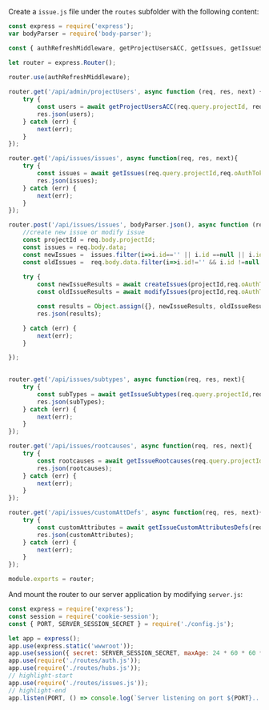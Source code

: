 Create a `issue.js` file under the `routes` subfolder with the following content:

```js title="routes/issue.js"
const express = require('express');
var bodyParser = require('body-parser');

const { authRefreshMiddleware, getProjectUsersACC, getIssues, getIssueSubtypes, getIssueRootcauses, getIssueCustomAttributesDefs,createIssues, modifyIssues  } = require('../services/aps.js');

let router = express.Router();

router.use(authRefreshMiddleware);
 
router.get('/api/admin/projectUsers', async function (req, res, next) {
    try {
        const users = await getProjectUsersACC(req.query.projectId, req.oAuthToken.access_token);
        res.json(users);
    } catch (err) {
        next(err);
    }
});

router.get('/api/issues/issues', async function(req, res, next){
    try {
        const issues = await getIssues(req.query.projectId,req.oAuthToken.access_token);
        res.json(issues);
    } catch (err) {
        next(err);
    }
});

router.post('/api/issues/issues', bodyParser.json(), async function (req, res, next) {
    //create new issue or modify issue
    const projectId = req.body.projectId;
    const issues = req.body.data;
    const newIssues =  issues.filter(i=>i.id=='' || i.id ==null || i.id==undefined)
    const oldIssues =  req.body.data.filter(i=>i.id!='' && i.id !=null && i.id!=undefined)
 
    try {
        const newIssueResults = await createIssues(projectId,req.oAuthToken.access_token,newIssues);
        const oldIssueResults = await modifyIssues(projectId,req.oAuthToken.access_token,oldIssues);

        const results = Object.assign({}, newIssueResults, oldIssueResults);
        res.json(results);

    } catch (err) {
        next(err);
    } 

});
 

router.get('/api/issues/subtypes', async function(req, res, next){
    try {
        const subTypes = await getIssueSubtypes(req.query.projectId,req.oAuthToken.access_token);
        res.json(subTypes);
    } catch (err) {
        next(err);
    }
});

router.get('/api/issues/rootcauses', async function(req, res, next){
    try {
        const rootcauses = await getIssueRootcauses(req.query.projectId,req.oAuthToken.access_token);
        res.json(rootcauses);
    } catch (err) {
        next(err);
    }
});

router.get('/api/issues/customAttDefs', async function(req, res, next){
    try {
        const customAttributes = await getIssueCustomAttributesDefs(req.query.projectId,req.oAuthToken.access_token);
        res.json(customAttributes);
    } catch (err) {
        next(err);
    }
});

module.exports = router;

```

And mount the router to our server application by modifying `server.js`:

```js title="server.js"
const express = require('express');
const session = require('cookie-session');
const { PORT, SERVER_SESSION_SECRET } = require('./config.js');

let app = express();
app.use(express.static('wwwroot'));
app.use(session({ secret: SERVER_SESSION_SECRET, maxAge: 24 * 60 * 60 * 1000 }));
app.use(require('./routes/auth.js'));
app.use(require('./routes/hubs.js'));
// highlight-start
app.use(require('./routes/issues.js'));
// highlight-end
app.listen(PORT, () => console.log(`Server listening on port ${PORT}...`));
```
